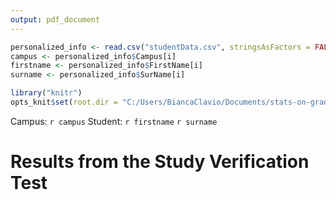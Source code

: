 ```yaml
---
output: pdf_document
---
```

 
```r
personalized_info <- read.csv("studentData.csv", stringsAsFactors = FALSE)
campus <- personalized_info$Campus[i]
firstname <- personalized_info$FirstName[i]
surname <- personalized_info$SurName[i]

library("knitr")
opts_knit$set(root.dir = "C:/Users/BiancaClavio/Documents/stats-on-grades/docs")
```

Campus: `r campus`
Student: `r firstname` `r surname`

# Results from the Study Verification Test

```r

```






 
